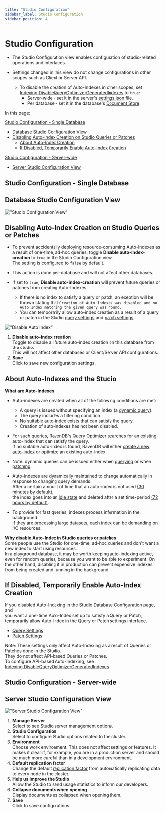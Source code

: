```yaml
---
title: "Studio Configuration"
sidebar_label: Studio Configuration
sidebar_position: 4
---
```



# Studio Configuration 
<Admonition type="note" title="Note">

* The Studio Configuration view enables configuration of studio-related operations and interfaces.  

* Settings changed in this view do not change configurations in other scopes such as Client or Server API.
  * To disable the creation of Auto-Indexes in other scopes, set [Indexing.DisableQueryOptimizerGeneratedIndexes](../../../server/configuration/indexing-configuration#indexing.disablequeryoptimizergeneratedindexes) 
    to `true`:
     * Server-wide - set it in the server's [settings.json](../../../server/configuration/configuration-options#settings.json) file.
     * Per database - set it in the database's [Document Store](../../../client-api/operations/maintenance/configuration/database-settings-operation).

In this page:

[Studio Configuration - Single Database](../../../studio/database/settings/studio-configuration#studio-configuration---single-database)

* [Database Studio Configuration View](../../../studio/database/settings/studio-configuration#database-studio-configuration-view)
* [Disabling Auto-Index Creation on Studio Queries or Patches](../../../studio/database/settings/studio-configuration#disabling-auto-index-creation-on-studio-queries-or-patches)
  * [About Auto-Index Creation](../../../studio/database/settings/studio-configuration#about-auto-indexes-and-the-studio)
  * [If Disabled, Temporarily Enable Auto-Index Creation](../../../studio/database/settings/studio-configuration#if-disabled,-temporarily-enable-auto-index-creation)

[Studio Configuration - Server-wide](../../../studio/database/settings/studio-configuration#studio-configuration---server-wide)

* [Server Studio Configuration View](../../../studio/database/settings/studio-configuration#server-studio-configuration-view)

</Admonition>

## Studio Configuration - Single Database

## Database Studio Configuration View

!["Studio Configuration View"](./assets/studio-configuration-view.png)




## Disabling Auto-Index Creation on Studio Queries or Patches

* To prevent accidentally deploying resource-consuming Auto-Indexes as a result of one-time, ad-hoc queries,
  toggle **Disable auto-index-creation** to `true` in the Studio Configuration view.  
  The setting is configured to `false` by default.  

* This action is done per-database and will not affect other databases.

* If set to `true`, **Disable auto-index-creation** will prevent future queries or patches from creating Auto-Indexes.  
  * If there is no index to satisfy a query or patch, an exeption will be thrown stating that 
    `Creation of Auto Indexes was disabled and no Auto Index matching the given query was found.`
  * You can temporarily allow auto-index creation as a result of a query or patch in the Studio [query settings](../../../studio/database/queries/query-view#query-view) 
    and [patch settings](../../../studio/database/documents/patch-view#patch-configuration)


!["Disable Auto Index"](./assets/disabling-auto-index-studio.png)

1. **Disable auto-index creation**  
   Toggle to disable all future auto-index creation on this database from the studio.  
   This will not affect other databases or Client/Server API configurations.  
2. **Save**  
   Click to save new configuration settings. 



## About Auto-Indexes and the Studio

**What are Auto-Indexes**  

* Auto-indexes are created when all of the following conditions are met:
  * A query is issued without specifying an index (a [dynamic query](../../../client-api/session/querying/how-to-query#dynamicquery)).
  * The query includes a filtering condition. 
  * No suitable auto-index exists that can satisfy the query.
  * Creation of auto-indexes has not been disabled.

* For such queries, RavenDB's Query Optimizer searches for an existing auto-index that can satisfy the query.  
  If no suitable auto-index is found, RavenDB will either [create a new auto-index](../../../indexes/creating-and-deploying#auto-indexes) or optimize an existing auto-index.

* Note: dynamic queries can be issued either when [querying](../../../studio/database/queries/query-view#query-view) or when [patching](../../../studio/database/documents/patch-view#patch-configuration).

* Auto-indexes are dynamically maintained to change automatically in response to changing query demands.  
  After a certain amount of time that an auto-index is not used [(30 minutes by default)](../../../server/configuration/indexing-configuration#indexing.timetowaitbeforemarkingautoindexasidleinmin),  
  the index goes into an [idle state](../../../studio/database/indexes/indexes-list-view#index-state)
  and deleted after a set time-period [(72 hours by default)](../../../server/configuration/indexing-configuration#indexing.timetowaitbeforedeletingautoindexmarkedasidleinhrs).

* To provide for fast queries, indexes process information in the background.  
  If they are processing large datasets, each index can be demanding on I/O resources.

**Why disable Auto-Index in Studio queries or patches**  
Some people use the Studio for one-time, ad-hoc queries and don't want a new index to start using resources.  
In a playground database, it may be worth keeping auto-indexing active, even for random queries, because you want to be able to experiment. 
On the other hand, disabling it in production can prevent expensive indexes from being created and running in the background.




## If Disabled, Temporarily Enable Auto-Index Creation

If you disabled Auto-Indexing in the Studio Database Configuration page, and  
you want a one-time Auto-Index set up to satisfy a Query or Patch,  
temporarily allow Auto-Index in the Query or Patch settings interface.  

* [Query Settings](../../../studio/database/queries/query-view#query-settings)
* [Patch Settings](../../../studio/database/documents/patch-view#patch-settings)

Note: These settings only affect Auto-Indexing as a result of Queries or Patches done in the Studio.  
They do not affect API-based Queries or Patches.  
To configure API-based Auto-Indexing, see [Indexing.DisableQueryOptimizerGeneratedIndexes](../../../server/configuration/indexing-configuration#indexing.disablequeryoptimizergeneratedindexes)



## Studio Configuration - Server-wide

## Server Studio Configuration View

!["Server Studio Configuration View"](./assets/server-wide-studio-configuration.png)

1. **Manage Server**  
   Select to see Studio server management options.
2. **Studio Configuration**  
   Select to configure Studio options related to the cluster.
3. **Environment**  
   Choose work environment.  This does not affect settings or features.  It makes it clear if, for example, you are in a production 
   server and should be much more careful than in a development environment.
4. **Default replication factor**  
   Change the default [replication factor](../../../studio/database/create-new-database/general-flow#3.-configure-replication) from 
   automatically replicating data to every node in the cluster.  
5. **Help us improve the Studio**  
   Allow the Studio to send usage statistics to inform our developers.  
6. **Collapse documents when opening**  
   Display documents as collapsed when opening them.  
7. **Save**  
   Click to save configurations.  



